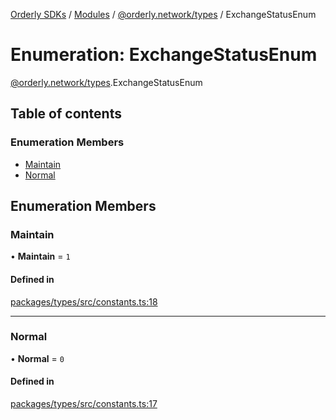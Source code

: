 [Orderly SDKs](./../README) / [Modules](./../modules) / [@orderly.network/types](./../modules/orderly_network_types) / ExchangeStatusEnum

# Enumeration: ExchangeStatusEnum

[@orderly.network/types](./../modules/orderly_network_types).ExchangeStatusEnum

## Table of contents

### Enumeration Members

- [Maintain](./orderly_network_types.ExchangeStatusEnum#maintain)
- [Normal](./orderly_network_types.ExchangeStatusEnum#normal)

## Enumeration Members

### Maintain

• **Maintain** = ``1``

#### Defined in

[packages/types/src/constants.ts:18](https://github.com/OrderlyNetwork/js-sdk/blob/6414be9e/packages/types/src/constants.ts#L18)

___

### Normal

• **Normal** = ``0``

#### Defined in

[packages/types/src/constants.ts:17](https://github.com/OrderlyNetwork/js-sdk/blob/6414be9e/packages/types/src/constants.ts#L17)
